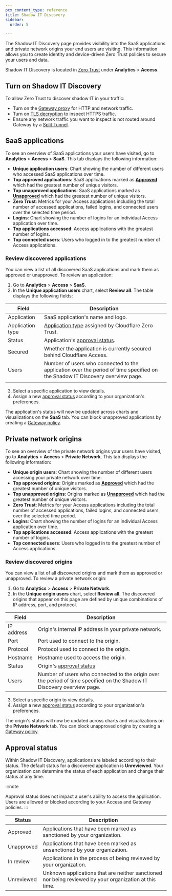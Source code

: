 ```yaml
---
pcx_content_type: reference
title: Shadow IT Discovery
sidebar:
  order: 5

---
```


The Shadow IT Discovery page provides visibility into the SaaS applications and private network origins your end users are visiting. This information allows you to create identity and device-driven Zero Trust policies to secure your users and data.

Shadow IT Discovery is located in [Zero Trust](https://one.dash.cloudflare.com) under **Analytics** > **Access**.

## Turn on Shadow IT Discovery

To allow Zero Trust to discover shadow IT in your traffic:

* Turn on the [Gateway proxy](/cloudflare-one/policies/gateway/proxy/) for HTTP and network traffic.
* Turn on [TLS decryption](/cloudflare-one/policies/gateway/http-policies/tls-decryption/) to inspect HTTPS traffic.
* Ensure any network traffic you want to inspect is not routed around Gateway by a [Split Tunnel](/cloudflare-one/connections/connect-devices/warp/configure-warp/route-traffic/split-tunnels/).

## SaaS applications

To see an overview of SaaS applications your users have visited, go to **Analytics** > **Access** > **SaaS**. This tab displays the following information:

* **Unique application users**: Chart showing the number of different users who accessed SaaS applications over time.
* **Top approved applications**: SaaS applications marked as [**Approved**](#approval-status) which had the greatest number of unique visitors.
* **Top unapproved applications**: SaaS applications marked as [**Unapproved**](#approval-status) which had the greatest number of unique visitors.
* **Zero Trust**: Metrics for your Access applications including the total number of accessed applications, failed logins, and connected users over the selected time period.
* **Logins**: Chart showing the number of logins for an individual Access application over time.
* **Top applications accessed**: Access applications with the greatest number of logins.
* **Top connected users**: Users who logged in to the greatest number of Access applications.

### Review discovered applications

You can view a list of all discovered SaaS applications and mark them as approved or unapproved. To review an application:

1. Go to **Analytics** > **Access** > **SaaS**.
2. In the **Unique application users** chart, select **Review all**. The table displays the following fields:



| Field            | Description                                                                                                                  |
| ---------------- | ---------------------------------------------------------------------------------------------------------------------------- |
| Application      | SaaS application's name and logo.                                                                                            |
| Application type | [Application type](/cloudflare-one/policies/gateway/application-app-types/#app-types) assigned by Cloudflare Zero Trust.     |
| Status           | Application's [approval status](#approval-status).                                                                           |
| Secured          | Whether the application is currently secured behind Cloudflare Access.                                                       |
| Users            | Number of users who connected to the application over the period of time specified on the Shadow IT Discovery overview page. |
|                  |                                                                                                                              |

3. Select a specific application to view details.
4. Assign a new [approval status](#approval-status) according to your organization's preferences.

The application's status will now be updated across charts and visualizations on the **SaaS** tab. You can block unapproved applications by creating a [Gateway policy](/cloudflare-one/policies/gateway/).

## Private network origins

To see an overview of the private network origins your users have visited, go to **Analytics** > **Access** > **Private Network**. This tab displays the following information:

* **Unique origin users**: Chart showing the number of different users accessing your private network over time.
* **Top approved origins**: Origins marked as [**Approved**](#approval-status) which had the greatest number of unique visitors.
* **Top unapproved origins**: Origins marked as [**Unapproved**](#approval-status) which had the greatest number of unique visitors.
* **Zero Trust**: Metrics for your Access applications including the total number of accessed applications, failed logins, and connected users over the selected time period.
* **Logins**: Chart showing the number of logins for an individual Access application over time.
* **Top applications accessed**: Access applications with the greatest number of logins.
* **Top connected users**: Users who logged in to the greatest number of Access applications.

### Review discovered origins

You can view a list of all discovered origins and mark them as approved or unapproved. To review a private network origin:

1. Go to **Analytics** > **Access** > **Private Network**.
2. In the **Unique origin users** chart, select **Review all**. The discovered origins that appear on this page are defined by unique combinations of IP address, port, and protocol.



| Field      | Description                                                                                                             |
| ---------- | ----------------------------------------------------------------------------------------------------------------------- |
| IP address | Origin's internal IP address in your private network.                                                                   |
| Port       | Port used to connect to the origin.                                                                                     |
| Protocol   | Protocol used to connect to the origin.                                                                                 |
| Hostname   | Hostname used to access the origin.                                                                                     |
| Status     | Origin's [approval status](#approval-status)                                                                            |
| Users      | Number of users who connected to the origin over the period of time specified on the Shadow IT Discovery overview page. |



3. Select a specific origin to view details.
4. Assign a new [approval status](#approval-status) according to your organization's preferences.

The origin's status will now be updated across charts and visualizations on the **Private Network** tab. You can block unapproved origins by creating a [Gateway policy](/cloudflare-one/policies/gateway/).

## Approval status

Within Shadow IT Discovery, applications are labeled according to their status. The default status for a discovered application is **Unreviewed**. Your organization can determine the status of each application and change their status at any time.

:::note

Approval status does not impact a user's ability to access the application. Users are allowed or blocked according to your Access and Gateway policies.
:::



| Status     | Description                                                                                            |
| ---------- | ------------------------------------------------------------------------------------------------------ |
| Approved   | Applications that have been marked as sanctioned by your organization.                                 |
| Unapproved | Applications that have been marked as unsanctioned by your organization.                               |
| In review  | Applications in the process of being reviewed by your organization.                                    |
| Unreviewed | Unknown applications that are neither sanctioned nor being reviewed by your organization at this time. |

